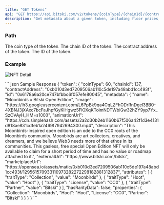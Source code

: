 ```yaml
---
title: "GET Tokens"
api: "GET https://api.bitski.com/v2/tokens/{coinType}/{chainId}/{contractAddress}/{tokenId}"
description: "Get metadata about a given token, including floor prices, spam scores, and cached image and video assets."
---
```


### Path
<ParamField path="coinType" type="string" placeholder="60" required>
  The coin type of the token. 
</ParamField>

<ParamField path="chainId" type="string" placeholder="137"  required>
  The chain ID of the token.
</ParamField>

<ParamField path="contractAddress" type="string" placeholder="0xb010d3ed7209506ab110c5de197a48abd1cc493f" required>
  The contract address of the token.
</ParamField>

<ParamField path="tokenId" type="string" placeholder="129561570933110973282272298182881312837" required>
  The ID of the token.
</ParamField>

### Example
![NFT Detail](/assets/images/get-token.png)

<ResponseExample>
``` json Sample Response
{
  "token": {
    "coinType": 60,
    "chainId": 137,
    "contractAddress": "0xb010d3ed7209506ab110c5de197a48abd1cc493f",
    "id": "0x6178a6a20ce747bfbbc6f057efe80045",
    "metadata": {
      "name": "Moonbirds x Bitski Open Edition",
      "image": "https://lh3.googleusercontent.com/L6PpBk9qa4OqLZFhODrRnDgel3BB0-4XBNJ3jXAxc7bcFaJhpfGyKIHgwz5FlOXqKToimNDTWbiGw32hZY9yp7Yx_SzOVAyH_HM=s1000",
      "animationUrl": "https://cdn.simplehash.com/assets/2a2d30b2eb1160b67f506a42f1d3e4131d818ae831cdfeb1a2469f7942694300.mp4",
      "description": "This Moonbirds-inspired open edition is an ode to the CC0 roots of the Moonbirds community. Moonbirds are art collectors, creatives, and dreamers, and we believe Web3 needs more of that ethos in its communities. This gasless, free special Open Edition NFT will only be available to claim for a short period of time and has no value or roadmap attached to it.",
      "externalUrl": "https://www.bitski.com/bitski",
      "marketplaceUrl": "https://opensea.io/assets/matic/0xb010d3ed7209506ab110c5de197a48abd1cc493f/129561570933110973282272298182881312837",
      "attributes": [
        {
          "traitType": "Collection",
          "value": "Moonbirds"
        },
        {
          "traitType": "Hoot",
          "value": "Hoot"
        },
        {
          "traitType": "License",
          "value": "CC0"
        },
        {
          "traitType": "Partner",
          "value": "Bitski"
        }
      ],
      "hasRarityData": false,
      "properties": {
        "Collection": "Moonbirds",
        "Hoot": "Hoot",
        "License": "CC0",
        "Partner": "Bitski"
      }
    }
  }
}
```
</ResponseExample>




